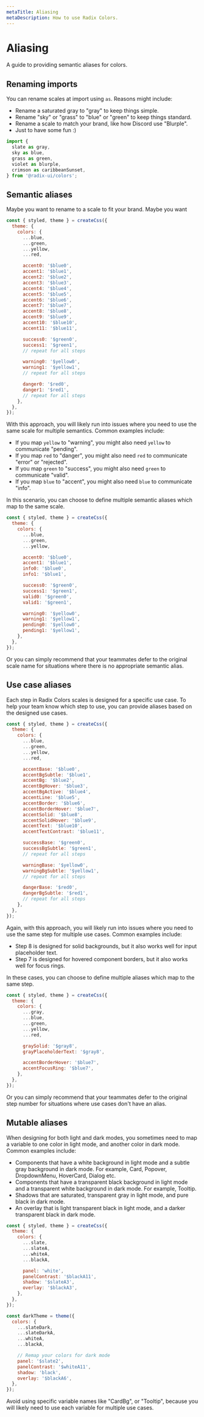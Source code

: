 ```yaml
---
metaTitle: Aliasing
metaDescription: How to use Radix Colors.
---
```


# Aliasing

<Description>
  A guide to providing semantic aliases for colors.
</Description>

## Renaming imports

You can rename scales at import using `as`. Reasons might include:

- Rename a saturated gray to "gray" to keep things simple.
- Rename "sky" or "grass" to "blue" or "green" to keep things standard.
- Rename a scale to match your brand, like how Discord use "Blurple".
- Just to have some fun :)

```jsx
import {
  slate as gray,
  sky as blue,
  grass as green,
  violet as blurple,
  crimson as caribbeanSunset,
} from '@radix-ui/colors';
```

## Semantic aliases

Maybe you want to rename to a scale to fit your brand. Maybe you want

```jsx
const { styled, theme } = createCss({
  theme: {
    colors: {
      ...blue,
      ...green,
      ...yellow,
      ...red,

      accent0: '$blue0',
      accent1: '$blue1',
      accent2: '$blue2',
      accent3: '$blue3',
      accent4: '$blue4',
      accent5: '$blue5',
      accent6: '$blue6',
      accent7: '$blue7',
      accent8: '$blue8',
      accent9: '$blue9',
      accent10: '$blue10',
      accent11: '$blue11',

      success0: '$green0',
      success1: '$green1',
      // repeat for all steps

      warning0: '$yellow0',
      warning1: '$yellow1',
      // repeat for all steps

      danger0: '$red0',
      danger1: '$red1',
      // repeat for all steps
    },
  },
});
```

With this approach, you will likely run into issues where you need to use the same scale for multiple semantics. Common examples include:

- If you map `yellow` to "warning", you might also need `yellow` to communicate "pending".
- If you map `red` to "danger", you might also need `red` to communicate "error" or "rejected".
- If you map `green` to "success", you might also need `green` to communicate "valid".
- If you map `blue` to "accent", you might also need `blue` to communicate "info".

In this scenario, you can choose to define multiple semantic aliases which map to the same scale.

```jsx
const { styled, theme } = createCss({
  theme: {
    colors: {
      ...blue,
      ...green,
      ...yellow,

      accent0: '$blue0',
      accent1: '$blue1',
      info0: '$blue0',
      info1: '$blue1',

      success0: '$green0',
      success1: '$green1',
      valid0: '$green0',
      valid1: '$green1',

      warning0: '$yellow0',
      warning1: '$yellow1',
      pending0: '$yellow0',
      pending1: '$yellow1',
    },
  },
});
```

Or you can simply recommend that your teammates defer to the original scale name for situations where there is no appropriate semantic alias.

## Use case aliases

Each step in Radix Colors scales is designed for a specific use case. To help your team know which step to use, you can provide aliases based on the designed use cases.

```jsx
const { styled, theme } = createCss({
  theme: {
    colors: {
      ...blue,
      ...green,
      ...yellow,
      ...red,

      accentBase: '$blue0',
      accentBgSubtle: '$blue1',
      accentBg: '$blue2',
      accentBgHover: '$blue3',
      accentBgActive: '$blue4',
      accentLine: '$blue5',
      accentBorder: '$blue6',
      accentBorderHover: '$blue7',
      accentSolid: '$blue8',
      accentSolidHover: '$blue9',
      accentText: '$blue10',
      accentTextContrast: '$blue11',

      successBase: '$green0',
      successBgSubtle: '$green1',
      // repeat for all steps

      warningBase: '$yellow0',
      warningBgSubtle: '$yellow1',
      // repeat for all steps

      dangerBase: '$red0',
      dangerBgSubtle: '$red1',
      // repeat for all steps
    },
  },
});
```

Again, with this approach, you will likely run into issues where you need to use the same step for multiple use cases. Common examples include:

- Step 8 is designed for solid backgrounds, but it also works well for input placeholder text.
- Step 7 is designed for hovered component borders, but it also works well for focus rings.

In these cases, you can choose to define multiple aliases which map to the same step.

```jsx
const { styled, theme } = createCss({
  theme: {
    colors: {
      ...gray,
      ...blue,
      ...green,
      ...yellow,
      ...red,

      graySolid: '$gray8',
      grayPlaceholderText: '$gray8',

      accentBorderHover: '$blue7',
      accentFocusRing: '$blue7',
    },
  },
});
```

Or you can simply recommend that your teammates defer to the original step number for situations where use cases don't have an alias.

## Mutable aliases

When designing for both light and dark modes, you sometimes need to map a variable to one color in light mode, and another color in dark mode. Common examples include:

- Components that have a white background in light mode and a subtle gray background in dark mode. For example, Card, Popover, DropdownMenu, HoverCard, Dialog etc.
- Components that have a transparent black background in light mode and a transparent white background in dark mode. For example, Tooltip.
- Shadows that are saturated, transparent gray in light mode, and pure black in dark mode.
- An overlay that is light transparent black in light mode, and a darker transparent black in dark mode.

```jsx
const { styled, theme } = createCss({
  theme: {
    colors: {
      ...slate,
      ...slateA,
      ...whiteA,
      ...blackA,

      panel: 'white',
      panelContrast: '$blackA11',
      shadow: '$slateA3',
      overlay: '$blackA3',
    },
  },
});

const darkTheme = theme({
  colors: {
    ...slateDark,
    ...slateDarkA,
    ...whiteA,
    ...blackA,

    // Remap your colors for dark mode
    panel: '$slate2',
    panelContrast: '$whiteA11',
    shadow: 'black',
    overlay: '$blackA6',
  },
});
```

Avoid using specific variable names like "CardBg", or "Tooltip", because you will likely need to use each variable for multiple use cases.
